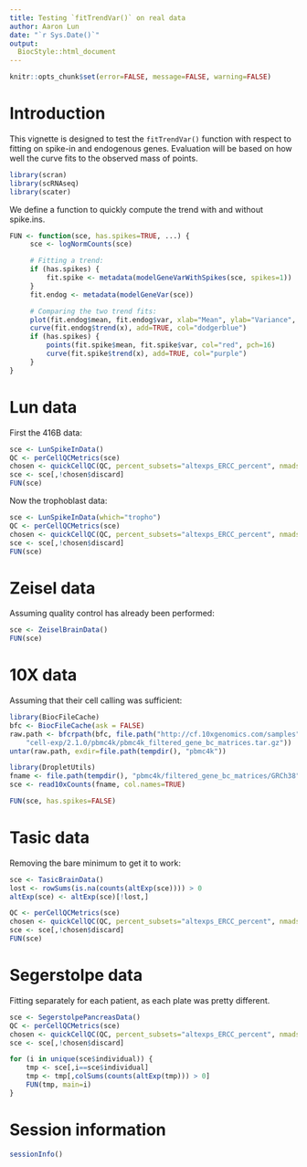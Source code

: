 ```yaml
---
title: Testing `fitTrendVar()` on real data
author: Aaron Lun
date: "`r Sys.Date()`"
output:
  BiocStyle::html_document
---
```


```r
knitr::opts_chunk$set(error=FALSE, message=FALSE, warning=FALSE)
```

# Introduction

This vignette is designed to test the `fitTrendVar()` function with respect to fitting on spike-in and endogenous genes.
Evaluation will be based on how well the curve fits to the observed mass of points.

```r
library(scran)
library(scRNAseq)
library(scater)
```

We define a function to quickly compute the trend with and without spike.ins.

```r
FUN <- function(sce, has.spikes=TRUE, ...) {
     sce <- logNormCounts(sce)

     # Fitting a trend:
     if (has.spikes) {
         fit.spike <- metadata(modelGeneVarWithSpikes(sce, spikes=1))
     }
     fit.endog <- metadata(modelGeneVar(sce))

     # Comparing the two trend fits:
     plot(fit.endog$mean, fit.endog$var, xlab="Mean", ylab="Variance", ...)
     curve(fit.endog$trend(x), add=TRUE, col="dodgerblue")
     if (has.spikes) {
         points(fit.spike$mean, fit.spike$var, col="red", pch=16)
         curve(fit.spike$trend(x), add=TRUE, col="purple")
     }
}
```

# Lun data 

First the 416B data:

```r
sce <- LunSpikeInData()
QC <- perCellQCMetrics(sce)
chosen <- quickCellQC(QC, percent_subsets="altexps_ERCC_percent", nmads=3)
sce <- sce[,!chosen$discard]
FUN(sce)
```

Now the trophoblast data:

```r
sce <- LunSpikeInData(which="tropho")
QC <- perCellQCMetrics(sce)
chosen <- quickCellQC(QC, percent_subsets="altexps_ERCC_percent", nmads=3)
sce <- sce[,!chosen$discard]
FUN(sce)
```

# Zeisel data

Assuming quality control has already been performed:

```r
sce <- ZeiselBrainData()
FUN(sce)
```

# 10X data

Assuming that their cell calling was sufficient:

```r
library(BiocFileCache)
bfc <- BiocFileCache(ask = FALSE)
raw.path <- bfcrpath(bfc, file.path("http://cf.10xgenomics.com/samples",
    "cell-exp/2.1.0/pbmc4k/pbmc4k_filtered_gene_bc_matrices.tar.gz"))
untar(raw.path, exdir=file.path(tempdir(), "pbmc4k"))

library(DropletUtils)
fname <- file.path(tempdir(), "pbmc4k/filtered_gene_bc_matrices/GRCh38")
sce <- read10xCounts(fname, col.names=TRUE)

FUN(sce, has.spikes=FALSE)
```

# Tasic data

Removing the bare minimum to get it to work:

```r
sce <- TasicBrainData()
lost <- rowSums(is.na(counts(altExp(sce)))) > 0
altExp(sce) <- altExp(sce)[!lost,]

QC <- perCellQCMetrics(sce)
chosen <- quickCellQC(QC, percent_subsets="altexps_ERCC_percent", nmads=3)
sce <- sce[,!chosen$discard]
FUN(sce)
```

# Segerstolpe data

Fitting separately for each patient, as each plate was pretty different.

```r
sce <- SegerstolpePancreasData()
QC <- perCellQCMetrics(sce)
chosen <- quickCellQC(QC, percent_subsets="altexps_ERCC_percent", nmads=3)
sce <- sce[,!chosen$discard]

for (i in unique(sce$individual)) {
    tmp <- sce[,i==sce$individual]
    tmp <- tmp[,colSums(counts(altExp(tmp))) > 0]
    FUN(tmp, main=i)
}
```

# Session information

```r
sessionInfo()
```

